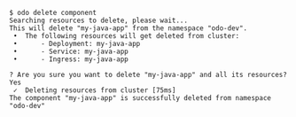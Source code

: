 ```console
$ odo delete component
Searching resources to delete, please wait...
This will delete "my-java-app" from the namespace "odo-dev".
 •  The following resources will get deleted from cluster:
 •      - Deployment: my-java-app
 •      - Service: my-java-app
 •      - Ingress: my-java-app

? Are you sure you want to delete "my-java-app" and all its resources? Yes
 ✓  Deleting resources from cluster [75ms]
The component "my-java-app" is successfully deleted from namespace "odo-dev"


```